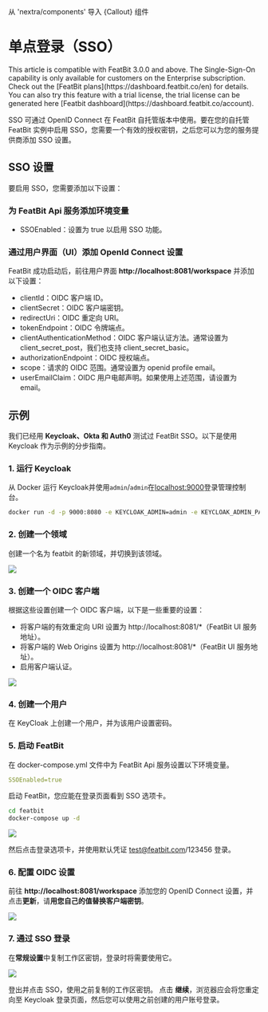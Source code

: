 
从 'nextra/components' 导入 {Callout} 组件

# 单点登录（SSO）

<Callout type="info">
    This article is compatible with FeatBit 3.0.0 and above.
</Callout>


<Callout type="info">
    The Single-Sign-On capability is only available for customers on the Enterprise subscription. Check out the [FeatBit plans](https://dashboard.featbit.co/en) for details. You can also try this feature with a trial license, the trial license can be generated here [Featbit dashboard](https://dashboard.featbit.co/account).
</Callout>


SSO 可通过 OpenID Connect 在 FeatBit 自托管版本中使用。要在您的自托管 FeatBit 实例中启用 SSO，您需要一个有效的授权密钥，之后您可以为您的服务提供商添加 SSO 设置。

## SSO 设置

要启用 SSO，您需要添加以下设置：

### 为 FeatBit Api 服务添加环境变量

- SSOEnabled：设置为 true 以启用 SSO 功能。

### 通过用户界面（UI）添加 OpenId Connect 设置

FeatBit 成功启动后，前往用户界面 **http://localhost:8081/workspace** 并添加以下设置：

- clientId：OIDC 客户端 ID。
- clientSecret：OIDC 客户端密钥。
- redirectUri：OIDC 重定向 URI。
- tokenEndpoint：OIDC 令牌端点。
- clientAuthenticationMethod：OIDC 客户端认证方法。通常设置为 client_secret_post，我们也支持 client_secret_basic。
- authorizationEndpoint：OIDC 授权端点。
- scope：请求的 OIDC 范围。通常设置为 openid profile email。
- userEmailClaim：OIDC 用户电邮声明。如果使用上述范围，请设置为 email。

## 示例

我们已经用 **Keycloak、Okta 和 Auth0** 测试过 FeatBit SSO。以下是使用 Keycloak 作为示例的分步指南。

### 1. 运行 Keycloak
从 Docker 运行 Keycloak并使用`admin`/`admin`在[localhost:9000](http://localhost:9000)登录管理控制台。

```bash
docker run -d -p 9000:8080 -e KEYCLOAK_ADMIN=admin -e KEYCLOAK_ADMIN_PASSWORD=admin --name=keycloak quay.io/keycloak/keycloak:22.0.1 start-dev
```

### 2. 创建一个领域

创建一个名为 featbit 的新领域，并切换到该领域。

![](../integrations/assets/single-sign-on/create-realm.png)

### 3. 创建一个 OIDC 客户端

根据这些设置创建一个 OIDC 客户端，以下是一些重要的设置：
- 将客户端的有效重定向 URI 设置为 http://localhost:8081/*（FeatBit UI 服务地址）。
- 将客户端的 Web Origins 设置为 http://localhost:8081/*（FeatBit UI 服务地址）。
- 启用客户端认证。

![](../integrations/assets/single-sign-on/client-settings.png)

### 4. 创建一个用户
在 KeyCloak 上创建一个用户，并为该用户设置密码。

### 5. 启动 FeatBit

在 docker-compose.yml 文件中为 FeatBit Api 服务设置以下环境变量。

```yaml
SSOEnabled=true
```

启动 FeatBit，您应能在登录页面看到 SSO 选项卡。
```bash
cd featbit
docker-compose up -d
```
![](../integrations/assets/single-sign-on/sso-login.png)

然后点击登录选项卡，并使用默认凭证 test@featbit.com/123456 登录。

### 6. 配置 OIDC 设置

前往 **http://localhost:8081/workspace** 添加您的 OpenID Connect 设置，并点击**更新**，请**用您自己的值替换客户端密钥**。

![](../integrations/assets/single-sign-on/oidc-settings.png)

### 7. 通过 SSO 登录

在**常规设置**中复制工作区密钥，登录时将需要使用它。

![](../integrations/assets/single-sign-on/ws-key.png)

登出并点击 SSO，使用之前复制的工作区密钥。
点击 **继续**，浏览器应会将您重定向至 Keycloak 登录页面，然后您可以使用之前创建的用户账号登录。
